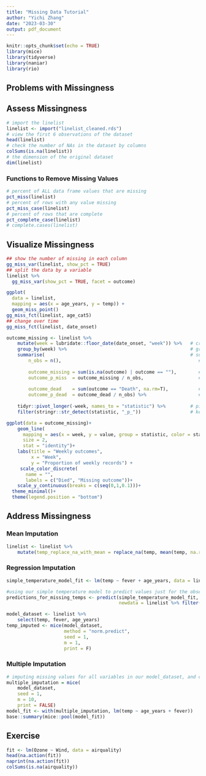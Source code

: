 ```yaml
---
title: "Missing Data Tutorial"
author: "Yichi Zhang"
date: "2023-03-30"
output: pdf_document
---
```


```r
knitr::opts_chunk$set(echo = TRUE)
library(mice)
library(tidyverse)
library(naniar)
library(rio)
```

## Problems with Missingness

<!-- ```{r} -->
<!-- mean(linelist$age) -->
<!-- ``` -->

## Assess Missingness

```r
# import the linelist
linelist <- import("linelist_cleaned.rds")
# view the first 6 observations of the dataset
head(linelist)
# check the number of NAs in the dataset by columns
colSums(is.na(linelist))
# the dimension of the original dataset
dim(linelist)
```
### Functions to Remove Missing Values

<!-- ```{r} -->
<!-- ## listwise deletion -->
<!-- na.omit(linelist) -->
<!-- ## drops rows missing values for any of these columns -->
<!-- linelist %>%  -->
<!--   drop_na(case_id, date_onset, age)  -->
<!-- ## remove NAs by specifing the input parameters -->
<!-- mean(linelist$age, na.rm = TRUE) -->
<!-- ``` -->

```r
# percent of ALL data frame values that are missing
pct_miss(linelist)
# percent of rows with any value missing
pct_miss_case(linelist)
# percent of rows that are complete
pct_complete_case(linelist)
# complete.cases(linelist)
```

## Visualize Missingness

```r
## show the number of missing in each column
gg_miss_var(linelist, show_pct = TRUE)
## split the data by a variable
linelist %>% 
  gg_miss_var(show_pct = TRUE, facet = outcome)
```

```r
ggplot(
  data = linelist,
  mapping = aes(x = age_years, y = temp)) +     
  geom_miss_point()
gg_miss_fct(linelist, age_cat5)
## change over time
gg_miss_fct(linelist, date_onset)
```

```r
outcome_missing <- linelist %>%
    mutate(week = lubridate::floor_date(date_onset, "week")) %>%   # create new week column
    group_by(week) %>%                                             # group the rows by week
    summarise(                                                     # summarize each week
        n_obs = n(),                                                  # number of records
        
        outcome_missing = sum(is.na(outcome) | outcome == ""),        # number of records missing the value
        outcome_p_miss  = outcome_missing / n_obs,                    # proportion of records missing the value
        
        outcome_dead    = sum(outcome == "Death", na.rm=T),           # number of records as dead
        outcome_p_dead  = outcome_dead / n_obs) %>%                   # proportion of records as dead
    
    tidyr::pivot_longer(-week, names_to = "statistic") %>%         # pivot all columns except week, to long format for ggplot
    filter(stringr::str_detect(statistic, "_p_"))                  # keep only the proportion values

ggplot(data = outcome_missing)+
    geom_line(
      mapping = aes(x = week, y = value, group = statistic, color = statistic),
      size = 2,
      stat = "identity")+
    labs(title = "Weekly outcomes",
         x = "Week",
         y = "Proportion of weekly records") + 
     scale_color_discrete(
       name = "",
       labels = c("Died", "Missing outcome"))+
    scale_y_continuous(breaks = c(seq(0,1,0.1)))+
  theme_minimal()+
  theme(legend.position = "bottom")
```


## Address Missingness

### Mean Imputation

```r
linelist <- linelist %>%
    mutate(temp_replace_na_with_mean = replace_na(temp, mean(temp, na.rm = T)))
```

### Regression Imputation

```r
simple_temperature_model_fit <- lm(temp ~ fever + age_years, data = linelist)

#using our simple temperature model to predict values just for the observations where temp is missing
predictions_for_missing_temps <- predict(simple_temperature_model_fit,
                                         newdata = linelist %>% filter(is.na(temp))) 
```

```r
model_dataset <- linelist %>%
    select(temp, fever, age_years)  
temp_imputed <- mice(model_dataset,
                     method = "norm.predict",
                     seed = 1,
                     m = 1,
                     print = F)
```

### Multiple Imputation

```r
# imputing missing values for all variables in our model_dataset, and creating 10 new imputed datasets
multiple_imputation = mice(
    model_dataset,
    seed = 1,
    m = 10,
    print = FALSE) 
model_fit <- with(multiple_imputation, lm(temp ~ age_years + fever))
base::summary(mice::pool(model_fit))
```

## Exercise

```r
fit <- lm(Ozone ~ Wind, data = airquality)
head(na.action(fit))
naprint(na.action(fit))
colSums(is.na(airquality))
```

